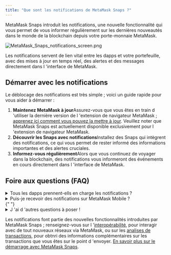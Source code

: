 ```yaml
---
title: "Que sont les notifications de MetaMask Snaps ?"
---
```


MetaMask Snaps introduit les notifications, une nouvelle fonctionnalité qui vous permet de vous informer régulièrement sur les dernières nouveautés dans le monde de la blockchain depuis votre porte-monnaie MetaMask.

<div class="center-container">
  <div class="img-small">
    <img
      src={
        require("../../../../../img/i18n/legacy/MetaMask_Snaps_notifications_screen.png")
          .default
      }
      alt="MetaMask_Snaps_notifications_screen.png"
    />
  </div>
</div>

Les notifications servent de lien vital entre les dapps et votre portefeuille, avec des mises à jour en temps réel, des alertes et des messages directement dans l 'interface de MetaMask.

## Démarrer avec les notifications

Le déblocage des notifications est très simple ; voici un guide rapide pour vous aider à démarrer :

1. **Maintenez MetaMask à jour**Assurez-vous que vous êtes en train d 'utiliser la dernière version de l 'extension de navigateur MetaMask ; [apprenez ici comment vous pouvez la mettre à jour](/managing-my-wallet/using-metamask/how-to-update-the-version-of-metamask). Veuillez noter que MetaMask Snaps est actuellement disponible exclusivement pour l 'extension de navigateur MetaMask.
2. **Découvrir les Snaps avec notifications**Installez des Snaps qui intègrent des notifications, ce qui vous permet de rester informé des informations importantes et des alertes cruciales.
3. **Informez-vous régulièrement**Alors que vous continuez de voyager dans la blockchain, des notifications vous informeront des événements en cours directement dans l 'interface de MetaMask.

## Foire aux questions (FAQ)

<details>
<summary>Tous les dapps prennent-ells en charge les notifications ?</summary>

<div>

Pour les notifications directes au sein de MetaMask, une dapp doit développer un Snap d 'accompagnement que vous pouvez installer.

</div>
</details>

<details>
  <summary>Puis-je recevoir des notifications sur MetaMask Mobile ?</summary>
  <div>
    {" "}
    Pour l 'instant, MetaMask Snaps n 'est disponible que pour l 'extension MetaMask.{" "}
  </div>
</details>{" "}

<details>
  <summary>J 'ai d 'autres questions à poser !</summary>
  <div>
    {" "}
    Consultez notre [page FAQ MetaMask Snaps](/metamask-snaps/metamask-snaps-faq).{" "}
  </div>
</details>

Les notifications font partie des nouvelles fonctionnalités introduites par MetaMask Snaps ; renseignez-vous sur l '[interopérabilité](/metamask-snaps/what-are-interoperability-snaps), pour interagir avec de tout nouveaux réseaux via MetaMask, ou sur les [analises de transactions](/metamask-snaps/what-are-security-snaps), pour obtnri des informations complémentaires sur les transactions que vous êtes sur le point d 'envoyer. [En savoir plus sur le démarrage avec MetaMask Snaps](/metamask-snaps/getting-started-with-metamask-snaps).
